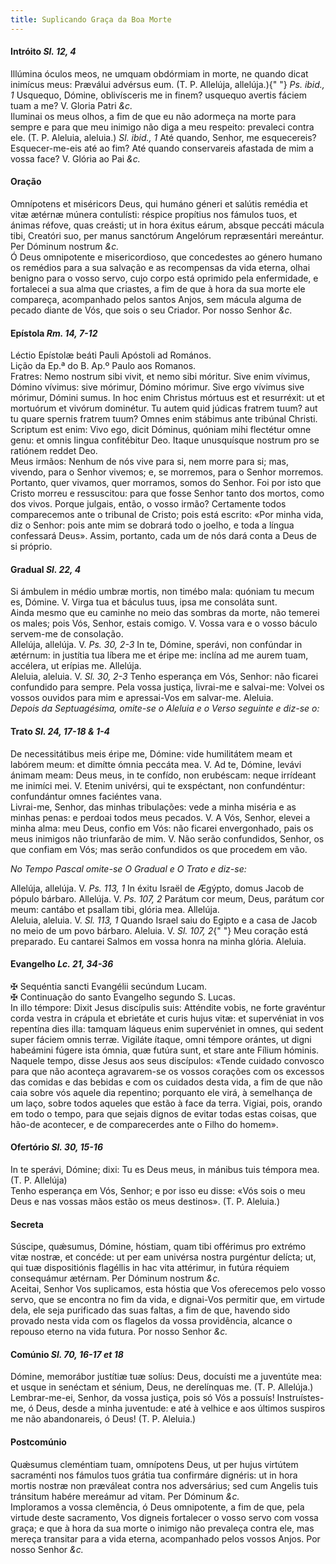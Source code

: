 ```yaml
---
title: Suplicando Graça da Boa Morte
---
```


<h4 class="text-center">
  Intróito <em>Sl. 12, 4</em>
</h4>
<div class="container-fluid">
  <div class="row">
    <div class="col-6 dropcaps text-justify">
      Illúmina óculos meos, ne umquam obdórmiam in morte, ne quando dicat
      inimícus meus: Præválui advérsus eum. (T. P. Allelúja, allelúja.){" "}
      <em>Ps. ibid., 1</em> Usquequo, Dómine, oblivísceris me in finem? usquequo
      avertis fáciem tuam a me? V. Gloria Patri <em>&c.</em>
    </div>
    <div class="col-6 dropcaps text-justify">
      Iluminai os meus olhos, a fim de que eu não adormeça na morte para sempre
      e para que meu inimigo não diga a meu respeito: prevaleci contra ele. (T.
      P. Aleluia, aleluia.) <em>Sl. ibid., 1</em> Até quando, Senhor, me
      esquecereis? Esquecer-me-eis até ao fim? Até quando conservareis afastada
      de mim a vossa face? V. Glória ao Pai <em>&c.</em>
    </div>
  </div>
</div>

<h4 class="text-center">Oração</h4>
<div class="container-fluid">
  <div class="row">
    <div class="col-6 dropcaps text-justify">
      Omnípotens et miséricors Deus, qui humáno géneri et salútis remédia et
      vitæ ætérnæ múnera contulísti: réspice propítius nos fámulos tuos, et
      ánimas réfove, quas creásti; ut in hora éxitus eárum, absque peccáti
      mácula tibi, Creatóri suo, per manus sanctórum Angelórum repræsentári
      mereántur. Per Dóminum nostrum <em>&c.</em>
    </div>
    <div class="col-6 dropcaps text-justify">
      Ó Deus omnipotente e misericordioso, que concedestes ao género humano os
      remédios para a sua salvação e as recompensas da vida eterna, olhai
      benigno para o vosso servo, cujo corpo está oprimido pela enfermidade, e
      fortalecei a sua alma que criastes, a fim de que à hora da sua morte ele
      compareça, acompanhado pelos santos Anjos, sem mácula alguma de pecado
      diante de Vós, que sois o seu Criador. Por nosso Senhor <em>&c.</em>
    </div>
  </div>
</div>

<h4 class="text-center">
  Epístola <em>Rm. 14, 7-12</em>
</h4>
<div class="container-fluid">
  <div class="row">
    <div class="col-6 text-justify">
      Léctio Epístolæ beáti Pauli Apóstoli ad Romános.
    </div>
    <div class="col-6 text-justify">
      Lição da Ep.ª do B. Ap.º Paulo aos Romanos.
    </div>
    <div class="col-6 dropcaps text-justify">
      Fratres: Nemo nostrum sibi vivit, et nemo sibi móritur. Sive enim vívimus,
      Dómino vívimus: sive mórimur, Dómino mórimur. Sive ergo vívimus sive
      mórimur, Dómini sumus. In hoc enim Christus mórtuus est et resurréxit: ut
      et mortuórum et vivórum dominétur. Tu autem quid júdicas fratrem tuum? aut
      tu quare spernis fratrem tuum? Omnes enim stábimus ante tribúnal Christi.
      Scriptum est enim: Vivo ego, dicit Dóminus, quóniam mihi flectétur omne
      genu: et omnis lingua confitébitur Deo. Itaque unusquísque nostrum pro se
      ratiónem reddet Deo.
    </div>
    <div class="col-6 dropcaps text-justify">
      Meus irmãos: Nenhum de nós vive para si, nem morre para si; mas, vivendo,
      para o Senhor vivemos; e, se morremos, para o Senhor morremos. Portanto,
      quer vivamos, quer morramos, somos do Senhor. Foi por isto que Cristo
      morreu e ressuscitou: para que fosse Senhor tanto dos mortos, como dos
      vivos. Porque julgais, então, o vosso irmão? Certamente todos comparecemos
      ante o tribunal de Cristo; pois está escrito: «Por minha vida, diz o
      Senhor: pois ante mim se dobrará todo o joelho, e toda a língua confessará
      Deus». Assim, portanto, cada um de nós dará conta a Deus de si próprio.
    </div>
  </div>
</div>

<h4 class="text-center">
  Gradual <em>Sl. 22, 4</em>
</h4>
<div class="container-fluid">
  <div class="row">
    <div class="col-6 dropcaps text-justify">
      Si ámbulem in médio umbræ mortis, non timébo mala: quóniam tu mecum es,
      Dómine. V. Virga tua et báculus tuus, ipsa me consoláta sunt.
    </div>
    <div class="col-6 dropcaps text-justify">
      Ainda mesmo que eu caminhe no meio das sombras da morte, não temerei os
      males; pois Vós, Senhor, estais comigo. V. Vossa vara e o vosso báculo
      servem-me de consolação.
    </div>
    <div class="col-6 text-justify">
      Allelúja, allelúja. V. <em>Ps. 30, 2-3</em> In te, Dómine, sperávi, non
      confúndar in ætérnum: in justítia tua líbera me et éripe me: inclína ad me
      aurem tuam, accélera, ut erípias me. Allelúja.
    </div>
    <div class="col-6 text-justify">
      Aleluia, aleluia. V. <em>Sl. 30, 2-3</em> Tenho esperança em Vós, Senhor:
      não ficarei confundido para sempre. Pela vossa justiça, livrai-me e
      salvai-me: Volvei os vossos ouvidos para mim e apressai-Vos em salvar-me.
      Aleluia.
    </div>
  </div>
</div>

<em>
  Depois da Septuagésima, omite-se o Aleluia e o Verso seguinte e diz-se o:
</em>

<h4 class="text-center">
  Trato <em>Sl. 24, 17-18 & 1-4</em>
</h4>
<div class="container-fluid">
  <div class="row">
    <div class="col-6 dropcaps text-justify">
      De necessitátibus meis éripe me, Dómine: vide humilitátem meam et labórem
      meum: et dimítte ómnia peccáta mea. V. Ad te, Dómine, levávi ánimam meam:
      Deus meus, in te confído, non erubéscam: neque irrídeant me inimíci mei.
      V. Etenim univérsi, qui te exspéctant, non confundéntur: confundántur
      omnes faciéntes vana.
    </div>
    <div class="col-6 dropcaps text-justify">
      Livrai-me, Senhor, das minhas tribulações: vede a minha miséria e as
      minhas penas: e perdoai todos meus pecados. V. A Vós, Senhor, elevei a
      minha alma: meu Deus, confio em Vós: não ficarei envergonhado, pais os
      meus inimigos não triunfarão de mim. V. Não serão confundidos, Senhor, os
      que confiam em Vós; mas serão confundidos os que procedem em vão.
    </div>
  </div>
</div>

<em>No Tempo Pascal omite-se O Gradual e O Trato e diz-se:</em>

<div class="container-fluid">
  <div class="row">
    <div class="col-6 text-justify">
      Allelúja, allelúja. V. <em>Ps. 113, 1</em> In éxitu Israël de Ægýpto,
      domus Jacob de pópulo bárbaro. Allelúja. V. <em>Ps. 107, 2</em> Parátum
      cor meum, Deus, parátum cor meum: cantábo et psallam tibi, glória mea.
      Allelúja.
    </div>
    <div class="col-6 text-justify">
      Aleluia, aleluia. V. <em>Sl. 113, 1</em> Quando Israel saiu do Egipto e a
      casa de Jacob no meio de um povo bárbaro. Aleluia. V. <em>Sl. 107, 2</em>{" "}
      Meu coração está preparado. Eu cantarei Salmos em vossa honra na minha
      glória. Aleluia.
    </div>
  </div>
</div>

<h4 class="text-center">
  Evangelho <em>Lc. 21, 34-36</em>
</h4>
<div class="container-fluid">
  <div class="row">
    <div class="col-6 text-justify">
      <span class="text-danger">&#10016;</span> Sequéntia sancti Evangélii
      secúndum Lucam.
    </div>
    <div class="col-6 text-justify">
      <span class="text-danger">&#10016;</span> Continuação do santo Evangelho
      segundo S. Lucas.
    </div>
    <div class="col-6 dropcaps text-justify">
      In illo témpore: Dixit Jesus discípulis suis: Atténdite vobis, ne forte
      gravéntur corda vestra in crápula et ebrietáte et curis hujus vitæ: et
      supervéniat in vos repentína dies illa: tamquam láqueus enim supervéniet
      in omnes, qui sedent super fáciem omnis terræ. Vigiláte ítaque, omni
      témpore orántes, ut digni habeámini fúgere ista ómnia, quæ futúra sunt, et
      stare ante Fílium hóminis.
    </div>
    <div class="col-6 dropcaps text-justify">
      Naquele tempo, disse Jesus aos seus discípulos: «Tende cuidado convosco
      para que não aconteça agravarem-se os vossos corações com os excessos das
      comidas e das bebidas e com os cuidados desta vida, a fim de que não caia
      sobre vós aquele dia repentino; porquanto ele virá, à semelhança de um
      laço, sobre todos aqueles que estão à face da terra. Vigiai, pois, orando
      em todo o tempo, para que sejais dignos de evitar todas estas coisas, que
      hão-de acontecer, e de comparecerdes ante o Filho do homem».
    </div>
  </div>
</div>

<h4 class="text-center">
  Ofertório <em>Sl. 30, 15-16</em>
</h4>
<div class="container-fluid">
  <div class="row">
    <div class="col-6 dropcaps text-justify">
      In te sperávi, Dómine; dixi: Tu es Deus meus, in mánibus tuis témpora mea.
      (T. P. Allelúja)
    </div>
    <div class="col-6 dropcaps text-justify">
      Tenho esperança em Vós, Senhor; e por isso eu disse: «Vós sois o meu Deus
      e nas vossas mãos estão os meus destinos». (T. P. Aleluia.)
    </div>
  </div>
</div>

<h4 class="text-center">Secreta</h4>
<div class="container-fluid">
  <div class="row">
    <div class="col-6 dropcaps text-justify">
      Súscipe, quǽsumus, Dómine, hóstiam, quam tibi offérimus pro extrémo vitæ
      nostræ, et concéde: ut per eam univérsa nostra purgéntur delícta; ut, qui
      tuæ dispositiónis flagéllis in hac vita attérimur, in futúra réquiem
      consequámur ætérnam. Per Dóminum nostrum <em>&c.</em>
    </div>
    <div class="col-6 dropcaps text-justify">
      Aceitai, Senhor Vos suplicamos, esta hóstia que Vos oferecemos pelo vosso
      servo, que se encontra no fim da vida, e dignai-Vos permitir que, em
      virtude dela, ele seja purificado das suas faltas, a fim de que, havendo
      sido provado nesta vida com os flagelos da vossa providência, alcance o
      repouso eterno na vida futura. Por nosso Senhor <em>&c.</em>
    </div>
  </div>
</div>

<h4 class="text-center">
  Comúnio <em>Sl. 70, 16-17 et 18</em>
</h4>
<div class="container-fluid">
  <div class="row">
    <div class="col-6 dropcaps text-justify">
      Dómine, memorábor justítiæ tuæ solíus: Deus, docuísti me a juventúte mea:
      et usque in senéctam et sénium, Deus, ne derelínquas me. (T. P. Allelúja.)
    </div>
    <div class="col-6 dropcaps text-justify">
      Lembrar-me-ei, Senhor, da vossa justiça, pois só Vós a possuís!
      Instruístes-me, ó Deus, desde a minha juventude: e até à velhice e aos
      últimos suspiros me não abandonareis, ó Deus! (T. P. Aleluia.)
    </div>
  </div>
</div>

<h4 class="text-center">Postcomúnio</h4>
<div class="container-fluid">
  <div class="row">
    <div class="col-6 dropcaps text-justify">
      Quǽsumus cleméntiam tuam, omnípotens Deus, ut per hujus virtútem
      sacraménti nos fámulos tuos grátia tua confirmáre dignéris: ut in hora
      mortis nostræ non præváleat contra nos adversárius; sed cum Angelis tuis
      tránsitum habére mereámur ad vitam. Per Dóminum <em>&c.</em>
    </div>
    <div class="col-6 dropcaps text-justify">
      Imploramos a vossa clemência, ó Deus omnipotente, a fim de que, pela
      virtude deste sacramento, Vos digneis fortalecer o vosso servo com vossa
      graça; e que à hora da sua morte o inimigo não prevaleça contra ele, mas
      mereça transitar para a vida eterna, acompanhado pelos vossos Anjos. Por
      nosso Senhor <em>&c.</em>
    </div>
  </div>
</div>
